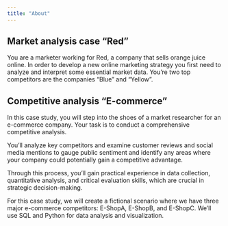 ```yaml
---
title: "About"
---
```


## Market analysis case "Red"

You are a marketer working for Red, a company that sells orange juice online. In order to develop a new online marketing strategy you first need to analyze and interpret some essential market data. You’re two top competitors are the companies “Blue” and “Yellow”. 

## Competitive analysis "E-commerce"

In this case study, you will step into the shoes of a market researcher for an e-commerce company. Your task is to conduct a comprehensive competitive analysis. 

You'll analyze key competitors and examine customer reviews and social media mentions to gauge public sentiment and identify any areas where your company could potentially gain a competitive advantage. 

Through this process, you'll gain practical experience in data collection, quantitative analysis, and critical evaluation skills, which are crucial in strategic decision-making.

For this case study, we will create a fictional scenario where we have three major e-commerce competitors: E-ShopA, E-ShopB, and E-ShopC. We'll use SQL and Python for data analysis and visualization.